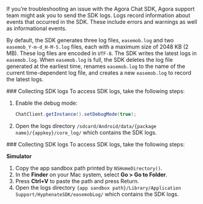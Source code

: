 
If you’re troubleshooting an issue with the Agora Chat SDK, Agora support team might ask you to send the SDK logs. Logs record information about events that occurred in the SDK. These include errors and warnings as well as informational events.

By default, the SDK generates three log files, `easemob.log` and two `easemob_Y-m-d_H-M-S.log` files, each with a maximum size of 2048 KB (2 MB). These log files are encoded in `UTF-8`. The SDK writes the latest logs in `easemob.log`. When `easemob.log` is full, the SDK deletes the log file generated at the earliest time, renames `easemob.log` to the name of the current time-dependent log file, and creates a new `easemob.log` to record the latest logs.


<PlatformWrapper platform="android">
### Collecting SDK logs
To access SDK logs, take the following steps:

1. Enable the debug mode:

    ```java
    ChatClient.getInstance().setDebugMode(true);
    ```
1. Open the logs directory `/sdcard/Android/data/{package name}/{appkey}/core_log/` which contains the SDK logs.

</PlatformWrapper>

<PlatformWrapper platform="ios">
### Collecting SDK logs
To access SDK logs, take the following steps:

**Simulator**

1. Copy the app sandbox path printed by `NSHomeDirectory()`.
1. In the **Finder** on your Mac system, select **Go > Go to Folder**.
1. Press **Ctrl+V** to paste the path and press Return.
1. Open the logs directory `{app sandbox path}/Library/Application Support/HyphenateSDK/easemobLog/` which contains the SDK logs.
</PlatformWrapper>